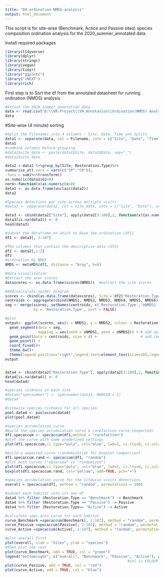 ```yaml
---
title: "04-ordination-NMDS-analysis"
output: html_document
---
```


This script is for site-wise (Benchmark, Actice and Passive sites) species composition ordination analysis for the 2020_summer_annotated data.


Install required packages
```r
library(tidyverse)
library(dplyr)
library(stringr)
library(vegan)
library(tidyr)
library("ggplot2")
library("iNEXT")
library(rich)
```

First step is to Sort the df from the annotated datasheet for running ordination (NMDS) analysis.

```r
#Attach the 2020_summer_annotation data 
data <- read.csv("D:\\VR-Project\\VR_Annotation\\Ordination(NMDS) Analysis\\2020-summer-annotation-working document.csv")
data
```


#Site-wise (4 minute) sorting 
```r
#Split the Filenames into 4 columns : Site, Date, Time and Splits   
data1 <- separate(data, col = Filename, into = c("Site", "Date", "Time", "Splits"), sep = "_")
data1
#combine columns before grouping
#data1$site_date <- paste(data1$Site, data1$Date, sep="_")
#data1$site_date

```

```r

data2 <-data1 %>%group_by(Site, Restoration.Type)%>%
summarise_at(.vars = vars(c("IP":"CR")),
.funs = sum)%>%transform() 
as.numeric(data1$GJ>0)
norm<-function(x)as.numeric(x>0)
data2 <- as.data.frame(unclass(data2))
data2

```

```r
#Species detections per site across multiple visits
#data3 <- separate(data2, col = site_date, into = c("Site", "Date"), sep = "_")

data3 <- cbind(data2["Site"], apply(data2[3:108],2, function(x){as.numeric(x>0)}))
data3[is.na(data3)] <- 0
head(data3)

```


```r
#subset the dataframe on which to base the ordination (df1)
df1 <- data3[, 2:107]

#The columns that contain the descriptive data (df2)
df2 <- data2[,1:2]
df2
#ordination by NMDS
NMDS <- metaMDS(df1, distance = "bray", k=6)

```



```r
#data visualization
#Extract the axes scores
datascores <- as.data.frame(scores(NMDS))  #extract the site scores

#Add/calculate spider diagram
scores <- cbind(as.data.frame(datascores), Site = df2["Restoration.Type"])
centroids <- aggregate(cbind(NMDS1, NMDS2, NMDS3, NMDS4, NMDS5, NMDS6) ~ Restoration.Type, data = scores, FUN = mean)
seg <- merge(scores, setNames(centroids, c('Restoration.Type','oNMDS1','oNMDS2')),
             by = 'Restoration.Type', sort = FALSE)

```


```r
#plot
output<- ggplot(scores, aes(x = NMDS1, y = NMDS2, colour = Restoration.Type)) +
  geom_segment(data = seg,
               mapping = aes(xend = oNMDS1, yend = oNMDS2)) + # add spiders
  geom_point(data = centroids, size = 4) +                    # add centroids
  geom_point() +                                              
  coord_fixed()+                                              
  theme_bw()+ 
  theme(legend.position="right",legend.text=element_text(size=10),legend.direction='vertical')
output



```



```r
data4 <- cbind(data2["Restoration.Type"], apply(data2[3:108],2, function(x){as.numeric(x>0)}))
data4[is.na(data4)] <- 0
head(data4)

```

```r
#species richness in each site 
#data4["specnumber"] <- specnumber(data3, MARGIN = 1)
#data4
```



```r
#sitewise species richness for all species
pool.data4 <- poolaccum(data4)
plot(pool.data4)

```

```r
#species accumulation curve
#build the species accumulation curve & rarefaction curve (expected)
df1.specaccum <- specaccum(df1,method = "rarefaction")
#plot the curve with some predefined settings
plot(df1.specaccum,ci.type="poly", col="blue", lwd=2, ci.lty=0, ci.col="lightblue")

#build a expected curve (randomization for boxplot comparison)
df1.specaccum.rand <- specaccum(df1, "random")
#plot both curves ("observed" vs "randomized")
plot(df1.specaccum,ci.type="poly", col="blue", lwd=2, ci.lty=0, ci.col="lightblue")
boxplot(df1.specaccum.rand, col="yellow", add=TRUE, pch="+")

```

```r
#species accumulation curve for the sitewise visits detections
overall = specaccum(df1, method = "random", permutations = 100)

#subset each habitat into its own df
data4 %>% filter (Restoration.Type == "Benchmark") -> Benchmark
data4 %>% filter (Restoration.Type == "Passive") -> Passive
data4 %>% filter (Restoration.Type== "Active") -> Active

#calculate spec.accu curve for each habitat
curve_Benchmark =specaccum(Benchmark[, 2:107], method = "random", permutations = 100)
curve_Passive =specaccum(Passive[, 2:107], method = "random", permutations = 100)
curve_Active =specaccum(Active[, 2:107], method = "random", permutations = 100)

#plot overall first
plot(overall, xlab = "Sites", ylab = "species")
#then plot the rest
plot(curve_Benchmark, add = TRUE, col = "green")
legend("bottomright", c("overall", "Benchmark", "Passive", "Active"), pch = c(19,19,19), col= c("black","green","red", "blue"))
                                                        #col is COLOUR setting, so change it to something else if you want
plot(curve_Passive, add = TRUE, col = "red")
plot(curve_Active, add = TRUE, col = "blue")
```




```r


```



```r

```

   



```r

```


```r



```



```r



```




```r



```




```r



```



```r


```








                
                
                
                
                
                
                
                
                
                
                
                
                


